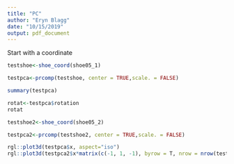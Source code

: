 ```yaml
---
title: "PC"
author: "Eryn Blagg"
date: "10/15/2019"
output: pdf_document
---
```



Start with a coordinate 
```r
testshoe<-shoe_coord(shoe05_1)
```

```r
testpca<-prcomp(testshoe, center = TRUE,scale. = FALSE)
```

```r
summary(testpca)
```

```r
rotat<-testpca$rotation
rotat
```


```r
testshoe2<-shoe_coord(shoe05_2)
```

```r
testpca2<-prcomp(testshoe2, center = TRUE,scale. = FALSE)
```

```r
rgl::plot3d(testpca$x, aspect="iso")
rgl::plot3d(testpca2$x*matrix(c(-1, 1, -1), byrow = T, nrow = nrow(testpca2$x), ncol = 3), aspect="iso", col="blue", add=TRUE)
```





